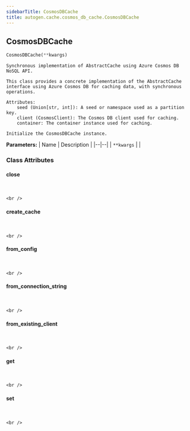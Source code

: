 ```yaml
---
sidebarTitle: CosmosDBCache
title: autogen.cache.cosmos_db_cache.CosmosDBCache
---
```

<h2 id="autogen.cache.cosmos_db_cache.CosmosDBCache" class="doc doc-heading">
    <code class="doc-symbol doc-symbol-heading doc-symbol-class"></code>
    <span class="doc doc-object-name doc-class-name">CosmosDBCache</span>
</h2>

```python
CosmosDBCache(**kwargs)
```

    Synchronous implementation of AbstractCache using Azure Cosmos DB NoSQL API.
    
    This class provides a concrete implementation of the AbstractCache
    interface using Azure Cosmos DB for caching data, with synchronous operations.
    
    Attributes:
        seed (Union[str, int]): A seed or namespace used as a partition key.
        client (CosmosClient): The Cosmos DB client used for caching.
        container: The container instance used for caching.
    
    Initialize the CosmosDBCache instance.

<b>Parameters:</b>
| Name | Description |
|--|--|
| `**kwargs` |  |

### Class Attributes

<code class="doc-symbol doc-symbol-heading doc-symbol-attribute"></code>
#### close
<br />

    <br />

<code class="doc-symbol doc-symbol-heading doc-symbol-attribute"></code>
#### create_cache
<br />

    <br />

<code class="doc-symbol doc-symbol-heading doc-symbol-attribute"></code>
#### from_config
<br />

    <br />

<code class="doc-symbol doc-symbol-heading doc-symbol-attribute"></code>
#### from_connection_string
<br />

    <br />

<code class="doc-symbol doc-symbol-heading doc-symbol-attribute"></code>
#### from_existing_client
<br />

    <br />

<code class="doc-symbol doc-symbol-heading doc-symbol-attribute"></code>
#### get
<br />

    <br />

<code class="doc-symbol doc-symbol-heading doc-symbol-attribute"></code>
#### set
<br />

    <br />